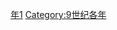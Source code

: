 {{Catnav|頁面分類|历史|歷史時代|年|9世纪各年}}
{{Commons category|861}}

[[Category:860年代|年1]]
[[Category:9世纪各年|Category:9世纪各年]]